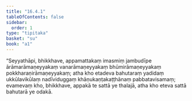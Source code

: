 ```yaml
---
title: "16.4.1"
tableOfContents: false
sidebar:
  order: 1
type: "tipitaka"
basket: "su"
book: "a1"
---
```



<DynamicBreadcrumb />

<Division number="322" book="a1" bookNo="15" page="37">

<Paragraph number="412" book="a1">
“Seyyathāpi, bhikkhave, appamattakaṃ imasmiṃ jambudīpe ārāmarāmaṇeyyakaṃ vanarāmaṇeyyakaṃ bhūmirāmaṇeyyakaṃ pokkharaṇirāmaṇeyyakaṃ; atha kho etadeva bahutaraṃ yadidaṃ ukkūlavikūlaṃ nadīviduggaṃ khāṇukaṇṭakaṭṭhānaṃ pabbatavisamaṃ; evamevaṃ kho, bhikkhave, appakā te sattā ye thalajā, atha kho eteva sattā bahutarā ye odakā.
</Paragraph>
</Division>